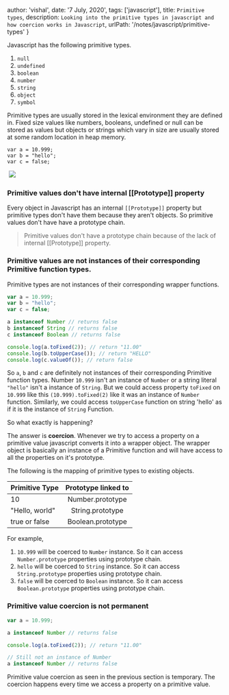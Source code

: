 
  author: 'vishal',
  date: '7 July, 2020',
  tags: ['javascript'],
  title: `Primitive types`,
  description: `Looking into the primitive types in javascript and how coercion works
  in Javascript`,
  urlPath: '/notes/javascript/primitive-types'
}

Javascript has the following primitive types.

1. `null`
2. `undefined`
3. `boolean`
4. `number`
5. `string`
6. `object`
7. `symbol`

Primitive types are usually stored in the lexical environment they are defined in. 
Fixed size values like numbers, booleans, undefined or null can be stored as values 
but objects or strings which vary in size are usually stored at some random
location in heap memory. 

```
var a = 10.999;
var b = "hello";
var c = false;
```

<Img>
  <picture>
    <source srcSet={require('./images/primitive.png?webp')} type="image/webp" />
    <source srcSet={require('./images/primitive.png')} type="image/png" />
    <img src={require('./images/primitive.png')}  />
  </picture>
</Img>


### Primitive values don't have internal [[Prototype]] property

Every object in Javascript has an internal `[[Prototype]]` property but primitive
types don't have them because they aren't objects. So primitive values don't have 
have a prototype chain.

> Primitive values don't have a prototype chain because of the lack of internal 
[[Prototype]] property.

### Primitive values are not instances of their corresponding Primitive function types.

Primitive types are not instances of their corresponding wrapper functions. 

```js 
var a = 10.999;
var b = "hello";
var c = false;

a instanceof Number // returns false
b instanceof String // returns false
c instanceof Boolean // returns false

console.log(a.toFixed(2)); // return "11.00"
console.log(b.toUpperCase()); // return "HELLO"
console.log(c.valueOf()); // return false
```

So `a`, `b` and `c` are definitely not instances of their corresponding Primitive function
types. Number `10.999` isn't an instance of `Number` or a string literal `"hello"` isn't a instance
of `String`. But we could access property `toFixed` on `10.999` like this `(10.999).toFixed(2)`
like it was an instance of `Number` function. Similarly, we could access `toUpperCase` function
on string 'hello' as if it is the instance of `String` Function.

So what exactly is happening?


The answer is **coercion**. Whenever we try to access a property on a primitive value
javascript converts it into a wrapper object. The wrapper object is basically an 
instance of a Primitive function and will have access to all the properties
on it's prototype.

The following is the mapping of primitive types to existing objects.

| Primitive Type     | Prototype linked to|
| ------------- |:-------------:| 
| 10| Number.prototype |
| "Hello, world"| String.prototype |
| true or false | Boolean.prototype |

For example, 

1. `10.999` will be coerced to `Number` instance. So it can access `Number.prototype` 
properties using prototype chain.
1. `hello` will be coerced to `String` instance. So it can access `String.prototype` 
properties using prototype chain.
1. `false` will be coerced to `Boolean` instance. So it can access `Boolean.prototype` 
properties using prototype chain.

### Primitive value coercion is not permanent

```js
var a = 10.999;

a instanceof Number // returns false

console.log(a.toFixed(2)); // return "11.00"

// Still not an instance of Number
a instanceof Number // returns false
```

Primitive value coercion as seen in the previous section is temporary. The coercion
happens every time we access a property on a primitive value.

